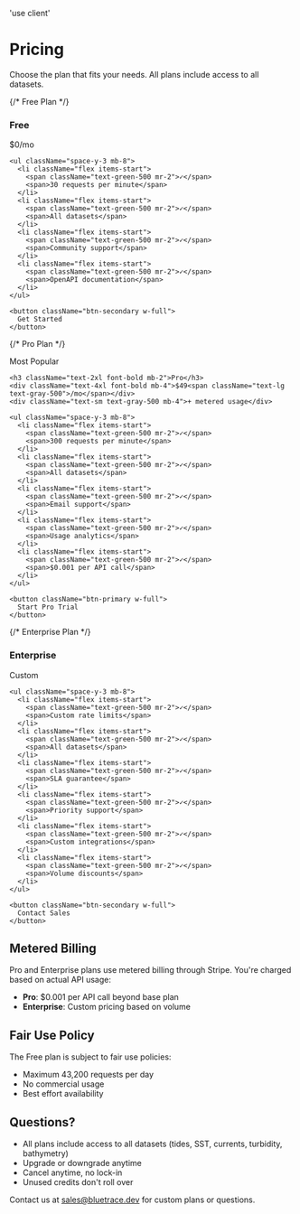 'use client'

# Pricing

Choose the plan that fits your needs. All plans include access to all datasets.

<div className="grid grid-cols-1 md:grid-cols-3 gap-8 my-12">
  {/* Free Plan */}
  <div className="bg-white p-8 rounded-lg shadow-lg border-2 border-gray-200">
    <h3 className="text-2xl font-bold mb-2">Free</h3>
    <div className="text-4xl font-bold mb-4">$0<span className="text-lg text-gray-500">/mo</span></div>
    
    <ul className="space-y-3 mb-8">
      <li className="flex items-start">
        <span className="text-green-500 mr-2">✓</span>
        <span>30 requests per minute</span>
      </li>
      <li className="flex items-start">
        <span className="text-green-500 mr-2">✓</span>
        <span>All datasets</span>
      </li>
      <li className="flex items-start">
        <span className="text-green-500 mr-2">✓</span>
        <span>Community support</span>
      </li>
      <li className="flex items-start">
        <span className="text-green-500 mr-2">✓</span>
        <span>OpenAPI documentation</span>
      </li>
    </ul>
    
    <button className="btn-secondary w-full">
      Get Started
    </button>
  </div>

  {/* Pro Plan */}
  <div className="bg-white p-8 rounded-lg shadow-lg border-2 border-primary-500 relative">
    <div className="absolute -top-4 left-1/2 transform -translate-x-1/2 bg-primary-500 text-white px-4 py-1 rounded-full text-sm font-semibold">
      Most Popular
    </div>
    
    <h3 className="text-2xl font-bold mb-2">Pro</h3>
    <div className="text-4xl font-bold mb-4">$49<span className="text-lg text-gray-500">/mo</span></div>
    <div className="text-sm text-gray-500 mb-4">+ metered usage</div>
    
    <ul className="space-y-3 mb-8">
      <li className="flex items-start">
        <span className="text-green-500 mr-2">✓</span>
        <span>300 requests per minute</span>
      </li>
      <li className="flex items-start">
        <span className="text-green-500 mr-2">✓</span>
        <span>All datasets</span>
      </li>
      <li className="flex items-start">
        <span className="text-green-500 mr-2">✓</span>
        <span>Email support</span>
      </li>
      <li className="flex items-start">
        <span className="text-green-500 mr-2">✓</span>
        <span>Usage analytics</span>
      </li>
      <li className="flex items-start">
        <span className="text-green-500 mr-2">✓</span>
        <span>$0.001 per API call</span>
      </li>
    </ul>
    
    <button className="btn-primary w-full">
      Start Pro Trial
    </button>
  </div>

  {/* Enterprise Plan */}
  <div className="bg-white p-8 rounded-lg shadow-lg border-2 border-gray-200">
    <h3 className="text-2xl font-bold mb-2">Enterprise</h3>
    <div className="text-4xl font-bold mb-4">Custom</div>
    
    <ul className="space-y-3 mb-8">
      <li className="flex items-start">
        <span className="text-green-500 mr-2">✓</span>
        <span>Custom rate limits</span>
      </li>
      <li className="flex items-start">
        <span className="text-green-500 mr-2">✓</span>
        <span>All datasets</span>
      </li>
      <li className="flex items-start">
        <span className="text-green-500 mr-2">✓</span>
        <span>SLA guarantee</span>
      </li>
      <li className="flex items-start">
        <span className="text-green-500 mr-2">✓</span>
        <span>Priority support</span>
      </li>
      <li className="flex items-start">
        <span className="text-green-500 mr-2">✓</span>
        <span>Custom integrations</span>
      </li>
      <li className="flex items-start">
        <span className="text-green-500 mr-2">✓</span>
        <span>Volume discounts</span>
      </li>
    </ul>
    
    <button className="btn-secondary w-full">
      Contact Sales
    </button>
  </div>
</div>

## Metered Billing

Pro and Enterprise plans use metered billing through Stripe. You're charged based on actual API usage:

- **Pro**: $0.001 per API call beyond base plan
- **Enterprise**: Custom pricing based on volume

## Fair Use Policy

The Free plan is subject to fair use policies:

- Maximum 43,200 requests per day
- No commercial usage
- Best effort availability

## Questions?

- All plans include access to all datasets (tides, SST, currents, turbidity, bathymetry)
- Upgrade or downgrade anytime
- Cancel anytime, no lock-in
- Unused credits don't roll over

Contact us at sales@bluetrace.dev for custom plans or questions.

